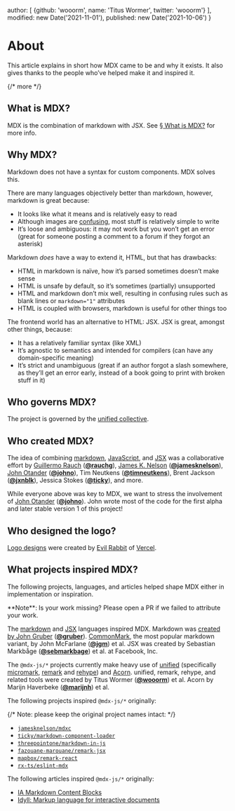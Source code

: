 
  author: [
    {github: 'wooorm', name: 'Titus Wormer', twitter: 'wooorm'}
  ],
  modified: new Date('2021-11-01'),
  published: new Date('2021-10-06')
}

# About

This article explains in short how MDX came to be and why it exists.
It also gives thanks to the people who’ve helped make it and inspired it.

{/* more */}

## What is MDX?

MDX is the combination of markdown with JSX.
See [§ What is MDX?][what] for more info.

## Why MDX?

Markdown does not have a syntax for custom components.
MDX solves this.

There are many languages objectively better than markdown, however, markdown is
great because:

* It looks like what it means and is relatively easy to read
* Although images are [confusing][], most stuff is relatively simple to write
* It’s loose and ambiguous: it may not work but you won’t get an error (great
  for someone posting a comment to a forum if they forgot an asterisk)

Markdown *does* have a way to extend it, HTML, but that has drawbacks:

* HTML in markdown is naïve, how it’s parsed sometimes doesn’t make sense
* HTML is unsafe by default, so it’s sometimes (partially) unsupported
* HTML and markdown don’t mix well, resulting in confusing rules such as
  blank lines or `markdown="1"` attributes
* HTML is coupled with browsers, markdown is useful for other things too

The frontend world has an alternative to HTML: JSX.
JSX is great, amongst other things, because:

* It has a relatively familiar syntax (like XML)
* It’s agnostic to semantics and intended for compilers (can have any
  domain-specific meaning)
* It’s strict and unambiguous (great if an author forgot a slash somewhere, as
  they’ll get an error early, instead of a book going to print with broken
  stuff in it)

## Who governs MDX?

The project is governed by the
[unified collective][governance].

## Who created MDX?

The idea of combining [markdown][commonmark], [JavaScript][], and [JSX][] was a
collaborative effort by
[Guillermo Rauch][mdx-rauchg] (**[@rauchg][rauchg]**),
[James K. Nelson][mdx-jamesknelson] (**[@jamesknelson][jamesknelson]**),
[John Otander][mdx-johno] (**[@johno][johno]**),
Tim Neutkens (**[@timneutkens][timneutkens]**),
Brent Jackson (**[@jxnblk][jxnblk]**),
Jessica Stokes (**[@ticky][ticky]**), and more.

While everyone above was key to MDX, we want to stress the involvement of
[John Otander][mdx-johno] (**[@johno][johno]**).
John wrote most of the code for the first alpha and later stable version 1 of
this project!

## Who designed the logo?

[Logo designs][design] were created by [Evil Rabbit][] of [Vercel][].

## What projects inspired MDX?

The following projects, languages, and articles helped shape MDX either in
implementation or inspiration.

<Note type="info">
  **Note**: Is your work missing?
  Please open a PR if we failed to attribute your work.
</Note>

The [markdown][] and [JSX][] languages inspired MDX.
Markdown was [created by John Gruber][markdown] (**[@gruber][gruber]**).
[CommonMark][], the most popular markdown variant, by John McFarlane
(**[@jgm][jgm]**) et al.
JSX was created by Sebastian Markbåge (**[@sebmarkbage][sebmarkbage]**) et
al. at Facebook, Inc.

The `@mdx-js/*` projects currently make heavy use of [unified][] (specifically
[micromark][], [remark][] and [rehype][]) and [Acorn][].
unified, remark, rehype, and related tools were created by Titus Wormer
(**[@wooorm][wooorm]**) et al.
Acorn by Marijn Haverbeke (**[@marijnh][marijnh]**) et al.

The following projects inspired `@mdx-js/*` originally:

{/* Note: please keep the original project names intact: */}

* [`jamesknelson/mdxc`](https://github.com/frontarm/mdx-util)
* [`ticky/markdown-component-loader`](https://github.com/ticky/markdown-component-loader)
* [`threepointone/markdown-in-js`](https://github.com/threepointone/markdown-in-js)
* [`fazouane-marouane/remark-jsx`](https://github.com/remarkjs/remark-jsx)
* [`mapbox/remark-react`](https://github.com/remarkjs/remark-react)
* [`rx-ts/eslint-mdx`](https://github.com/mdx-js/eslint-mdx)

The following articles inspired `@mdx-js/*` originally:

* [IA Markdown Content Blocks](https://github.com/iainc/Markdown-Content-Blocks)
* [Idyll: Markup language for interactive documents](https://idyll-lang.org)

[what]: /docs/what-is-mdx/

[jsx]: https://facebook.github.io/jsx/

[governance]: https://github.com/unifiedjs/collective

[commonmark]: https://spec.commonmark.org/current/

[confusing]: https://twitter.com/gruber/status/1246489863932821512

[design]: https://github.com/mdx-js/design

[evil rabbit]: https://twitter.com/evilrabbit_

[vercel]: https://vercel.com

[javascript]: https://tc39.es/ecma262/

[mdx-rauchg]: https://spectrum.chat/frontend/general/mdx-proposal~1021be59-2738-4511-aceb-c66921050b9a

[mdx-jamesknelson]: https://github.com/frontarm/mdx-util/tree/0f5f6d62bac4b83edc4bc3890dde3011079fa318

[mdx-johno]: https://github.com/mdx-js/mdx/tree/a96ede2c104084ae21efa8bd95319011e558ec9d

[markdown]: https://daringfireball.net/2004/03/introducing_markdown

[rauchg]: https://github.com/rauchg

[jamesknelson]: https://github.com/jamesknelson

[johno]: https://github.com/johno

[timneutkens]: https://github.com/timneutkens

[jxnblk]: https://github.com/jxnblk

[ticky]: https://github.com/ticky

[gruber]: https://github.com/gruber

[jgm]: https://github.com/jgm

[sebmarkbage]: https://github.com/sebmarkbage

[unified]: https://unifiedjs.com

[micromark]: https://github.com/micromark/micromark

[remark]: https://github.com/remarkjs/remark

[rehype]: https://github.com/rehypejs/rehype

[acorn]: https://github.com/acornjs/acorn

[wooorm]: https://github.com/wooorm

[marijnh]: https://github.com/marijnh

